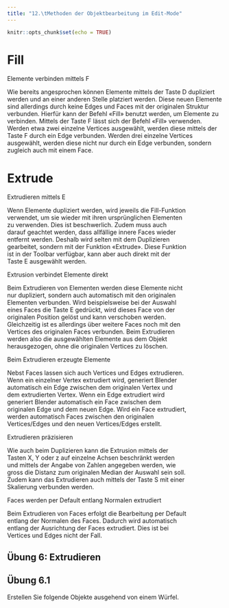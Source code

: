 ```yaml
---
title: "12.\tMethoden der Objektbearbeitung im Edit-Mode"
---
```


```r
knitr::opts_chunk$set(echo = TRUE)
```


# Fill

<div class="marginnote"> Elemente verbinden mittels F </div>

Wie bereits angesprochen können Elemente mittels der Taste D dupliziert werden und an einer anderen Stelle platziert werden. Diese neuen Elemente sind allerdings durch keine Edges und Faces mit der originalen Struktur verbunden. Hierfür kann der Befehl «Fill» benutzt werden, um Elemente zu verbinden. 
Mittels der Taste F lässt sich der Befehl «Fill» verwenden. Werden etwa zwei einzelne Vertices ausgewählt, werden diese mittels der Taste F durch ein Edge verbunden. Werden drei einzelne Vertices ausgewählt, werden diese nicht nur durch ein Edge verbunden, sondern zugleich auch mit einem Face.

# Extrude

<div style= "float:right;position: relative; padding: 1%; width: 15%; font-size:60%;">
![Abbildung 12.1: <br> Extrude-Icon](images/Chapter12/extrude.jpeg){width=100%}
</div>


<div class="marginnote"> Extrudieren mittels E </div>

Wenn Elemente dupliziert werden, wird jeweils die Fill-Funktion verwendet, um sie wieder mit ihren ursprünglichen Elementen zu verwenden. Dies ist beschwerlich. Zudem muss auch darauf geachtet werden, dass allfällige innere Faces wieder entfernt werden. Deshalb wird selten mit dem Duplizieren gearbeitet, sondern mit der Funktion «Extrude». Diese Funktion ist in der Toolbar verfügbar, kann aber auch direkt mit der Taste E ausgewählt werden.

<div class="marginnote"> Extrusion verbindet Elemente direkt </div>

Beim Extrudieren von Elementen werden diese Elemente nicht nur dupliziert, sondern auch automatisch mit den originalen Elementen verbunden. Wird beispielsweise bei der Auswahl eines Faces die Taste E gedrückt, wird dieses Face von der originalen Position gelöst und kann verschoben werden. Gleichzeitig ist es allerdings über weitere Faces noch mit den Vertices des originalen Faces verbunden. Beim Extrudieren werden also die ausgewählten Elemente aus dem Objekt herausgezogen, ohne die originalen Vertices zu löschen.

<div class="marginnote"> Beim Extrudieren erzeugte Elemente </div>

Nebst Faces lassen sich auch Vertices und Edges extrudieren. Wenn ein einzelner Vertex extrudiert wird, generiert Blender automatisch ein Edge zwischen dem originalen Vertex und dem extrudierten Vertex. Wenn ein Edge extrudiert wird generiert Blender automatisch ein Face zwischen dem originalen Edge und dem neuen Edge. Wird ein Face extrudiert, werden automatisch Faces zwischen den originalen Vertices/Edges und den neuen Vertices/Edges erstellt.

<div class="marginnote"> Extrudieren präzisieren </div>

Wie auch beim Duplizieren kann die Extrusion mittels der Tasten X, Y oder z auf einzelne Achsen beschränkt werden und mittels der Angabe von Zahlen angegeben werden, wie gross die Distanz zum originalen Median der Auswahl sein soll. Zudem kann das Extrudieren auch mittels der Taste S mit einer Skalierung verbunden werden. 

<div class="marginnote"> Faces werden per Default entlang Normalen extrudiert </div>

Beim Extrudieren von Faces erfolgt die Bearbeitung per Default entlang der Normalen des Faces. Dadurch wird automatisch entlang der Ausrichtung der Faces extrudiert. Dies ist bei Vertices und Edges nicht der Fall.

::: {.exercise  data-latex="{exercise}"}

# Übung 6: Extrudieren
## Übung 6.1 
Erstellen Sie folgende Objekte ausgehend von einem Würfel.
![](images/Chapter12/exercise_extrude.png){width=100%}
:::

# Knife
<div style= "float:right;position: relative; padding: 1%; font-size:65%;">
![Abbildung 12.2: <br> Knife-Icon](images/Chapter12/knife.jpeg){width=100%}
</div>

<div class="marginnote"> Schneiden </div>

Es ist möglich Faces und Edges mittels des Befehles «Knife» zu verschneiden. Dadurch resultieren neue Vertices innerhalb von Flächen und Kanten. Diese Operation lässt sich ebenfalls in der Toolbar auswählen. Allerdings ist es auch möglich mittels der Taste K diese Operation direkt auf der Tastatur anzuwählen.

<div class="marginnote"> Ansicht im Schnitt-Modus </div>

Sobald das Knife-Werkzeug über die Toolbar oder die Taste K aktiviert wird, verwandelt sich der Maus-Cursor in ein Messer. Wird die Maus nun über das Objekt bewegt, wird mittels eines grünen Vierecks angezeigt, an welcher Stelle am Objekt gerade geschnitten werden kann. Befindet sich an dieser Stelle zudem ein Vertex wird dies durch eine rote Umrandung des grünen Vierecks signalisiert. Befindet sich das grüne Viereck an einem Edge, wird dieses Edge grün markiert.

<div class="marginnote"> Schnitte setzen </div>

Um Schnitte zu platzieren, wird die † gedrückt. Die Schnittpositionen werden anhand eines Vierecks markiert und weitere Schnitte können ebenfalls mit der † an der entsprechenden Position gesetzt werden. Dabei werden automatisch die Edges zwischen den einzelnen Schnittpunkten erzeugt. Passieren Schnittpunkte ein Edge, wird an der Schnittstelle des Edges zudem automatisch ein Vertex erzeugt.

<div class="marginnote"> Schnitte bestätigen oder abbrechen </div>

Mittels der Taste √ oder ¶ wird der Schneidevorgang bestätigt. Dadurch wird der Schneidmodus verlassen und die entsprechenden Vertices und Edges. Um den Schneideprozess abzubrechen kann die Ω oder € gedrückt werden.

# Loop Cut

<div style= "float:right;position: relative; padding: 1%; width: 15%; font-size:60%;">
![Abbildung 12.3: <br> Loop-Cut-Icon](images/Chapter12/loopcut.jpeg){width=100%}
</div>

<div class="marginnote"> Prinzip des Loop Cuts </div>

Das Messer-Werkzeug ist nützlich, um kreativ und flexibel Schnitte zu erzeugen. Oftmals werden allerdings gerade Schnitte entlang einer ganzen Fläche benötigt, idealerweise auch gerade in der Mitte. Hierfür ist das Loop-Cut-Werkzeug geeignet. Nebst der exakten Mitte können auch andere Schnitteinheiten exakt berücksichtig werden, wie etwa beispielsweise, dass ein Bereich exakt nach einem Zehntel der Länge geschnitten werden soll.

<div class="marginnote"> Loop Cut mittels ≈+R </div>

Das Loop Cut Tool kann entweder in der Toolbar oder mittels der Tastenkombination ≈+R aktiviert werden. Wird anschliessend über die Maus über die Oberfläche des Cursors gerichtet werden Vorschläge dargestellt, wie das Objekt gerade durchtrennt werden kann. Dabei werden Faces, die aneinander liegen als Reihe Loop berücksichtig, so dass sie durchtrennt werden können.

<div class="marginnote"> Mehrere Schnitte im Loop Cut setzen </div>

Es können auch mehrere Schnitte entlang der Linie gemacht werden. Hierfür wird die Anzahl Schnitte als Zahl über die Tastatur eingegeben werden. So kann etwa der Standardwürfel entlang einer Flächenreihe in drei gleichgrosse Flächen unterteilt werden, indem die Taste 3 gedrückt wird und anschliessend die Zahl 2 eingegeben wird. Dadurch werden zwei Linien angezeigt, welche den Bereich in gleich grosse Teile unterteilt.

<div class="marginnote"> Loop Cut bestätigen oder abbrechen </div>

Durch einen Klick mit der † oder ¶ wird bestätigt, dass das Objekt entlang der dargestellten Linie zerschnitten werden soll. Um den Schneideprozess abzubrechen kann Ω, ‘ oder € gedrückt werden.

<div class="marginnote"> Loop Cut justieren </div>

Wenn die Auswahl der Linie bestätigt wird, kann anschliessend noch justiert werden, in welchem Bereich der Schnitt geschehen soll. Per Default liegt der Schnitt genau in der Mitte. Mittels einer Bewegung mit dem Mauscursor kann der Schnitt noch entlang des Loops verschoben werden. Alternativ kann auch mittels einer Zahleneingabe über die Tastatur definiert werden, in welchem Bereich der Schnitt erfolgen soll. Mit einem Wert von 0.5 wird ein einzelner Schnitt dadurch etwa im prozentual um die Hälfte, in die gegen die eine Richtung verschoben, mit einem Wert von -0.5 wird der Schnitt prozentual in die Hälfte in die andere Richtung verschoben. Durch einen Klick mit der † oder ¶ wird die Linie bestätigt und die Schnitte werden gesetzt. Durch das Drücken der  ‘ oder € wird der Schnitt in der Mitte des Loops vollzogen.

::: {.info  data-latex="{info}"}
Der Loop-Cut kann auch auf Edges angewendet werden, die noch nicht Teil eines Faces sind. Dabei wird das Edge genau in der Mitte durch einen Vertex in zwei Edges unterteilt
:::

# Edge Slide

<div style= "float:right;position: relative; padding: 1%; width: 15%; font-size:60%;">
![Abbildung 12.4: <br> Edge-Slide-Icon](images/Chapter12/edgeslide.jpeg){width=100%}
</div>

<div class="marginnote"> Edge Slide </div>

Der Loop Cut beinhaltet eigentlich zwei Prozesse: Die Festlegung eines Schnittes innerhalb eines Loops und zusätzlich die Festlegung in welchem Bereich des Face-Loops der Cut erfolgen soll. Letzterer Prozess kann bei der Auswahl eines Loops an Edges direkt erfolgen. Dieser Prozess wird als Edge Slide bezeichnet und kann in der Toolbar aktiviert werden.

#Subdivide

<div class="marginnote"> Unterteilung mittels Loop Cut </div>

Dank des Loop-Cuts ist es möglich, dass der Standardwürfel in gleich grosse Unterwürfel unterteilt wird. Hierfür muss lediglich auf alle drei Loops des Würfels ein Cut angewendet werden. Anschliessend ist jede Seite des Würfels in vier Faces unterteilt.

<div class="marginnote"> Subdivision um Objekte zu unterteilen </div>

Statt alle drei Loop Cuts einzeln machen zu müssen kann der Würfel auch unterteilt werden mittels des Befehles «Subdivide». Dieser ist über das Menü «Edge | Subdivide» verfügbar. Anschliessend werden alle ausgewählten Faces entlang zweier Achsen unterteilt, so dass sie aus vier einzelnen Faces bestehen. Im Kontext-Menü zur letzten durchgeführten Aktion kann zudem die Anzahl Unterteilungen erhöht werden.

# Bevel
<div style= "float:right;position: relative; padding: 1%; width: 15%; font-size:60%;">
![Abbildung 12.5: <br> Bevel-Icon](images/Chapter12/bevel.jpeg){width=100%}
</div>

<div class="marginnote"> Abrunden mittels B </div>

Mithilfe der Bevel-Transformation können Kanten abgerundet werden. Hierfür wird das entsprechende Edge durch mehrere Edges ersetzt, so dass eine Abrundung der Kante erfolgen kann. Der Befehl für das Abschrägen kann über die Toolbar erfolgen oder mittels der Taste B.

<div class="marginnote"> Abrundung durchführen </div>

Um eine Kante abrunden zu können muss das entsprechende Edge zunächst ausgewählt werden. Nach der Auswahl kann die Bearbeitung mit der Taste B gestartet werden. Dadurch erscheint am Maus-Cursor ein Faden, welcher zum Median der Auswahl führt. Durch das Entfernen des Mauscursors vom Median weg werden die ausgewählten Edges in je zwei Edge aufgeteilt, die sich von den originalen Edges wegentfernen und dabei eine Abrundung bilden. Durch einen Klick mit der † oder ¶ wird die Abrundung zu einer bestimmten Position bestätigt. Durch das Drücken der Ω, ‘ oder € wird der Vorgang abgebrochen.

<div class="marginnote"> Abrundung verfeinern </div>

Im Kontext-Menü zur letzten durchgeführten Aktion sind jeweils weitere Optionen zur Transformation möglich. So können die Anzahl Segmente, mit der die Abrundung erfolgt noch erhöht werden. Je mehr Segmente, desto glatter wirkt die Abrundung. Zudem kann auch noch die Form anhand des Faktors für den «Shape» bearbeitet werden. Je näher dieser Faktor gegen 0 strebt, desto mehr erfolgt die Abrundung zum Inneren des Objektes, und je näher der Faktor gegen 1 strebt, desto mehr erfolgt die Abrundung zum Äusseren des Objektes.

<div class="marginnote"> Vertices abrunden </div>

Die Bevel-Transformation kann sowohl für Edges als auch für Vertices angewendet werden. Wenn etwa ein Objekt lediglich aus einer Fläche besteht und die Ecken dieser Fläche bearbeitet werden, wird die Bevel-Transformation auf die Vertices in den Ecken angewendet. In diesem Falle muss im Kontext-Menü zur letzten durchgeführten Aktion eingestellt werden, dass die Vertices bearbeitet werden anstelle der Edges. Hierfür wird unter der Zeile «Affect» Vertices ausgewählt. Bei der Bearbeitung von Kanten zwischen mehreren Faces werden jeweils die Edges der Bevel-Transformation unterzogen, so dass die Zeile «Affect» auf Edges gestellt werden muss.

# Inset Faces

<div style= "float:right;position: relative; padding: 1%; width: 15%; font-size:60%;">
![Abbildung 12.6: <br> Inset Faces-Icon](images/Chapter12/inset.jpeg){width=100%}
</div>

<div class="marginnote"> Intrusion mittels I </div>

Die Transformation Inset Faces stellt einen Spezialfall der Extrusion dar. Dabei wird eine Fläche unterteilt in zusätzliche Flächen darin. Wie auch bei der Extrusion werden dabei neue Vertices erstellt, welche direkt an den originalen Vertices andocken. Unterschiedlich ist allerdings, dass die neuen Vertices einen Teil der originalen Faces darstellen und somit deren Position innerhalb dieser Faces liegen muss. Die Bearbeitung mittels Inset Faces kann entweder über die Toolbar oder mittels der Taste I erfolgen.

<div class="marginnote"> Intrusion durchführen </div>

Um die Bearbeitung zu starten, muss mindestens ein Face ausgewählt werden und anschliessend die Taste I gedrückt werden. Wie auch beim Skalieren von Elementen ist der Mauscursors nun mittels eines Fadens zum Median der Auswahl verbunden. Wenn die Maus nun näher zum Median hin bewegt wird, erscheinen zusätzliche Faces innerhalb der Auswahl, die jeweils kleiner werden, je näher der Cursor dem Median kommt.

<div class="marginnote"> Dicke der Intrusion </div>

Die Intrusion wird anhand der Dicke der neu erstellten Faces beschrieben. Wird beispielsweise nach dem Drücken der Taste I die Taste 1 gedrückt, sind die neuen Faces jeweils um einen Meter von ihren alten Faces entfernt. Durch zu hohe Zahlen kann dies dazu führen, dass sich die Faces in sich kreuzen.

<div class="marginnote"> Individuelle Intrusion </div>

Die Funktion Inset Faces kann zudem auch auf die Faces individuell angewendet werden. Im Normallfall werden zwei nebeneinander ausgewählte Faces gemeinsam bearbeitet. Es ist jedoch auch möglich die Faces individuell anzusteuern, so dass die ausgewählten Faces individuell bearbeitet werden. Hierfür muss im Kontext-Menü zur letzten durchgeführten Aktion die Option «Individual» angewählt werden.

# Spin

<div style= "float:right;position: relative; padding: 1%; width: 15%; font-size:60%;">
![Abbildung 12.7: <br> Spin-Icon](images/Chapter12/spin.jpeg){width=100%}
</div>

<div class="marginnote"> Spin </div>

Mittels Spin können einzelne oder mehrere Vertices in einer kreisförmigen Anordnung extrudiert werden. Wenn diese Transformation ausgewählt ist, erscheint in der Nähe des 3D-Cursors ein Gizmo, welches eine abgerundete Linie, mit einem Plus-Symbol an beiden Enden. Falls dieses Gizmo nicht angezeigt wird, sollte überprüft werden, ob die Darstellung der Gizmos im 3D-Viewport aktiviert ist.

<div class="marginnote"> Spin durchführen </div>

Um Vertices nun kreisförmig zu extrudieren, müssen Sie zunächst ausgewählt werden. Anschliessend kann an einem der beiden Pluszeichen gezogen werden und das Vertices wird kreisförmig um den 3D-Cursor herum extrudiert. Dabei werden per Default 12 Vertices erstellt – unabhängig davon, wie weit im Kreis extrudiert wird.

<div class="marginnote"> Spin verfeinern </div>

Im Kontext-Menü zur letzten durchgeführten Aktion kann die Aktion noch bearbeitet werden, so dass etwa die Anzahl extrudierter Vertices unter «Steps» verändert werden kann. Je mehr Vertices extrudiert werden, desto glatter wirkt der Kreis. Unter «Angle» kann mittels einer Winkelangabe eingestellt werden, wie weit herum die Extrusion erfolgen soll. Wenn die Zeile «Auto Merge» aktiviert ist, werden Vertices an derselben Position – beispielsweise die Vertices am Start und Ende einer 360° Umdrehung – zu einem Vertex kombiniert.

# Merge

<div class="marginnote"> Verbinden mittels M </div>

In den bisherigen Transformationen wurden jeweils neue Vertice, Edges oder Faces hinzugefügt. Manchmal kommt es vor, dass einige Elemente wieder entfernt werden müssen, oder dass sie an einer Stelle verbunden werden müssen. Hierfür kann der Befehl «Merge» verwendet werden. Dieser lässt sich mittels der Taste M innerhalb eines Kontextmenüs bei der Maus auswählen.

<div class="marginnote"> Elemente im Median verbinden </div>

Wenn beispielsweise zwei Vertices ausgewählt werden und die Taste M gedrückt wird, können die Vertices durch «At Center» beim Median zwischen den beiden Vertices verbunden werden. Dabei werden die beiden Vertices zusammengeführt zu einem Vertex, welches alle Edges und Faces der originalen Vertices aufnimmt. Das Mergen kann zudem mit beliebig vielen Vertices vollzogen werden. Bei der Auswahl von Edges und Faces werden dabei die beteiligten Vertices zur Zusammenführung verwendet.

<div class="marginnote"> Andere Verbindungs-Punkte </div>

Nebst dem Medianpunkt der Vertices können auch folgende Positionen zur Zusammenführung ausgewählt werden:

*   **At Cursor**: Die Vertices werden an der Position des 3D-Cursors zusammengeführt.
*   **At First**: Die Vertices werden beim Vertex, welcher als erstes ausgewählt wurde, zusammengeführt.
*   **At Last**: Die Vertices werden beim Vertex, welcher als letztes ausgewählt wurde, zusammengeführt.
*   **Collapse**: Wenn mehrere Edges ausgewählt werden, die nicht miteinander verbunden sind, werden die Vertices jeweils in der Mitte des jeweiligen Edges zusammengeführt. Das Zusammenführen erfolgt also hierbei einzeln für jedes Edge in dessen Mitte (bei den anderen Optionen werden alle Vertices an demselben Punkt zusammengeführt).

<div class="marginnote"> Merge by Distance </div>

Eine besondere Rolle kommt der Funktion «Merge by Distance» zu. Dabei werden alle Vertices zusammen verbunden, deren Distanz geringer als die vorgegebene Distanz ist. Im Kontext-Menü zur letzten Aktion lässt sich die Distanz, unterhalb derer alle Vertices verbunden werden sollen anpassen. In der Die Funktion wird allerdings nur auf die ausgewählten Vertices angewendet. In der Fussleiste von Blender wird temporär angegeben, wie viele Vertices bei dieser Aktion aufgelöst werden.

<div class="marginnote"> Merge erfolgt nur auf Auswahl </div>

Diese Methode ist besonders geeignet um allfällige Vertices, welche an derselben Position wie andere Vertices liegen zu eliminieren oder zu verbinden. Da die Aktion allerdings nur auf ausgewählte Vertices angewendet wird, empfiehlt es sich vorgängig alle Vertices direkt mit der Taste A auszuwählen.

# Weitere Operationen in der Toolbar
Nebst den bisher behandelten Operationen zur Objektbearbeitung im Edit-Mode bietet die Toolbar noch eine Reihe weiterer Optionen, welche der Vollständigkeit halber noch kurz aufgeführt werden.

## Add Cube

<div style= "float:right;position: relative; padding: 1%; width: 15%; font-size:60%;">
![Abbildung 12.8: <br> Add Cube-Icon](images/Chapter12/addcube.jpeg){width=100%}
</div>

<div class="marginnote"> Würfel hinzufügen </div>

Mittels des Befehles «Add Cube» kann ein neuer Würfel erstellt werden. Um den Mauscursor erscheint dabei ein Gitternetz, um zu signalisieren, wo der Würfel erstellt wird. Anschliessend kann mittels gedrückter † der Grundriss des Würfels erstellt werden. Nachdem † die losgelassen wurde lässt sich anschliessend noch die Höhe des Würfels einstellen, welche anschliessend mit † bestätigt werden muss. Mit € oder Ω lässt sich der Vorgang abbrechen. 
Die neu erstellten Würfel werden im Edit Mode zu Bestandteilen des Objekts, welches gerade bearbeitet werden. Der Befehl «Add Cube» steht allerdings auch im Object-Mode zur Verfügung. Werden dort neue Würfel erstellt bilden diese jeweils eigenständige Objekte.

## Smooth

<div style= "float:right;position: relative; padding: 1%; width: 15%; font-size:60%;">
![Abbildung 12.9: <br> Smooth-Icon](images/Chapter12/smooth.jpeg){width=100%}
</div>

<div class="marginnote"> Objekte glätten </div>

Mittels dem Befehl Smooth können Objekte glatter gemacht werde. Dies geschieht, indem die Winkel der Edges gemittelt werden. Statt eines 90° Winkels entsteht dann ein geringerer Winkel.

## Shrink/Fatten

<div style= "float:right;position: relative; padding: 1%; width: 15%; font-size:60%;">
![Abbildung 12.10: <br> Shrink/Fatten-Icon](images/Chapter12/shrinkenfatten.jpeg){width=100%}
</div>

<div class="marginnote"> Objekte zusammenziehen oder aufblähen </div>

Beim Befehl «Shrink/Fatten» werden die ausgewählten Vertices entlang ihrer eigenen Normalen bewegt. Dadurch kann das Objekt aufgebläht oder zusammengezogen werden. Dies ist beispielsweise nützlich, wenn der Mantel eines Zylinders ausgewählt und sein Radius vergrössert werden soll, ohne dessen Höhe zu verändern.

## Shear

<div style= "float:right;position: relative; padding: 1%; width: 15%; font-size:60%;">
![Abbildung 12.11: <br> Shear-Icon](images/Chapter12/shear.jpeg){width=100%}
</div>

<div class="marginnote"> Objekte auseinanderziehen </div>

Mittels der Shear-Transformation werden die ausgewählten Punkte in einer Achse auseinandergezogen. Die Transformation geschieht dabei so, dass parallel verlaufende Linien geschert werden und praktisch nebeneinander vorbeiziehen.

## Rip Region

<div style= "float:right;position: relative; padding: 1%; width: 15%; font-size:60%;">
![Abbildung 12.12: <br> Rip Region Icon](images/Chapter12/ripregion.jpeg){width=100%}
</div>

<div class="marginnote"> Regionen aufteilen </div>

Mittels des Befehls “Rip Region” können Vertice, welche an mehreren Faces andocken aufgeteilt werden. Die Faces werden dabei an der Stelle der entsprechenden Vertices getrennt und werden durch Vertice, welche sozusagen von den originalen Vertices abgezogen werden, neu gebildet.

## Poly Build

<div style= "float:right;position: relative; padding: 1%; width: 15%; font-size:60%;">
![Abbildung 12.13: <br> Poly Build-Icon](images/Chapter12/polybuild.jpeg){width=100%}
</div>

<div class="marginnote"> Poly Build Modus </div>

Beim Poly Build handelt es sich um einen interaktiven Modus um Geometrien zu erweitern. Dabei schlägt Blender bei gedrückter ≈ Taste vor, wie neue Elemente erstellt werden können und durch einen Klick mittels † wird die Erstellung bestätigt. Mittels der Kombination ƒ+† können Vertices gelöscht werden und mittels der † bewegt werden.

::: {.exercise  data-latex="{exercise}"}

# Übung 7: Objektbearbeitung

## Übung 7.1  
<div style= "float:right;position: relative; padding: 1%; width: 12.5%;">
![](images/Chapter12/haus.png){width=100%}
</div>

Verändern Sie den Standardwürfel im Edit-Mode so, dass er die Form eines Hauses hat.



## Übung 7.2 Leistungsnachweis 2
<div style= "float:right;position: relative; padding: 1%; width: 12.5%;">
![](images/Chapter12/vase.png){width=100%}
</div>

Erstellen Sie eine Vase. Die Vase sollte rund sein und eine Öffnung haben – ansonsten sind Sie frei in Ihrer Gestaltung. Achten Sie zudem darauf, dass Sie unterschiedliche Faces für den Innenbereich der Vase, als auch für den Aussenbereich der Vase verwenden, so dass die Vase ein gewisse Dicke besitzt. 

::::